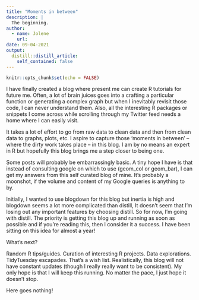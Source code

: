 ```yaml
---
title: "Moments in between"
description: |
  The beginning.
author:
  - name: Jolene
    url: 
date: 09-04-2021
output:
  distill::distill_article:
    self_contained: false
---
```


```r
knitr::opts_chunk$set(echo = FALSE)
```

I have finally created a blog where present me can create R tutorials for future me. Often, a lot of brain juices goes into a crafting a particular function or generating a complex graph but when I inevitably revisit those code, I can never understand them. Also, all the interesting R packages or snippets I come across while scrolling through my Twitter feed needs a home where I can easily visit.

It takes a lot of effort to go from raw data to clean data and then from clean data to graphs, plots, etc. I aspire to capture those 'moments in between' -- where the dirty work takes place -- in this blog. I am by no means an expert in R but hopefully this blog brings me a step closer to being one.

Some posts will probably be embarrassingly basic. A tiny hope I have is that instead of consulting google on which to use (geom_col or geom_bar), I can get my answers from this self curated blog of mine. It's probably a moonshot, if the volume and content of my Google queries is anything to by.

Initially, I wanted to use blogdown for this blog but inertia is high and blogdown seems a lot more complicated than distill, It doesn't seem that I'm losing out any important features by choosing distill. So for now, I'm going with distill. The priority is getting this blog up and running as soon as possible and if you're reading this, then I consider it a success. I have been sitting on this idea for almost a year!

What's next?

Random R tips/guides. Curation of interesting R projects. Data explorations. TidyTuesday escapades. That's a wish list. Realistically, this blog will not have constant updates (though I really really want to be consistent). My only hope is that I will keep this running. No matter the pace, I just hope it doesn't stop.

Here goes nothing!


